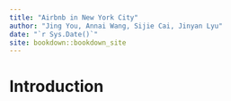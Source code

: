 ```yaml
--- 
title: "Airbnb in New York City"
author: "Jing You, Annai Wang, Sijie Cai, Jinyan Lyu"
date: "`r Sys.Date()`"
site: bookdown::bookdown_site
---
```


# Introduction

